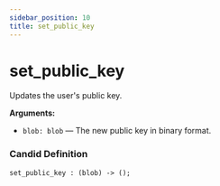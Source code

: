 ```yaml
---
sidebar_position: 10
title: set_public_key
---
```

# set_public_key

Updates the user's public key.

**Arguments:**

- `blob: blob` — The new public key in binary format.

### Candid Definition

```candid
set_public_key : (blob) -> ();
```